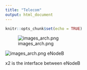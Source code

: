 ---
title: "Telecom"
output: html_document
---

```{r setup, include=FALSE}
knitr::opts_chunk$set(echo = TRUE)
```


![images\EUTRAN_arch.png](images\3g_4g_architecture.jpg)



![images\EUTRAN_arch.png](images\EUTRAN_arch.png)
eNodeB

x2 is the interface between eNodeB


